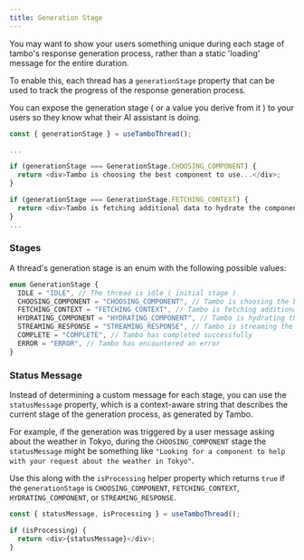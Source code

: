 ```yaml
---
title: Generation Stage
---
```


You may want to show your users something unique during each stage of tambo's response generation process, rather than a static 'loading' message for the entire duration.

To enable this, each thread has a `generationStage` property that can be used to track the progress of the response generation process.

You can expose the generation stage ( or a value you derive from it ) to your users so they know what their AI assistant is doing.

```typescript
const { generationStage } = useTamboThread();

...

if (generationStage === GenerationStage.CHOOSING_COMPONENT) {
  return <div>Tambo is choosing the best component to use...</div>;
}

if (generationStage === GenerationStage.FETCHING_CONTEXT) {
  return <div>Tambo is fetching additional data to hydrate the component...</div>;
}
...

```

### Stages

A thread's generation stage is an enum with the following possible values:

```typescript
enum GenerationStage {
  IDLE = "IDLE", // The thread is idle ( initial stage )
  CHOOSING_COMPONENT = "CHOOSING_COMPONENT", // Tambo is choosing the best component to use based on the user's message
  FETCHING_CONTEXT = "FETCHING_CONTEXT", // Tambo is fetching additional data to hydrate a chosen component
  HYDRATING_COMPONENT = "HYDRATING_COMPONENT", // Tambo is hydrating the component
  STREAMING_RESPONSE = "STREAMING_RESPONSE", // Tambo is streaming the response
  COMPLETE = "COMPLETE", // Tambo has completed successfully
  ERROR = "ERROR", // Tambo has encountered an error
}
```

### Status Message

Instead of determining a custom message for each stage, you can use the `statusMessage` property, which is a context-aware string that describes the current stage of the generation process, as generated by Tambo.

For example, if the generation was triggered by a user message asking about the weather in Tokyo, during the `CHOOSING_COMPONENT` stage the `statusMessage` might be something like `"Looking for a component to help with your request about the weather in Tokyo"`.

Use this along with the `isProcessing` helper property which returns `true` if the `generationStage` is `CHOOSING_COMPONENT`, `FETCHING_CONTEXT`, `HYDRATING_COMPONENT`, or `STREAMING_RESPONSE`.

```typescript
const { statusMessage, isProcessing } = useTamboThread();

if (isProcessing) {
  return <div>{statusMessage}</div>;
}
```
